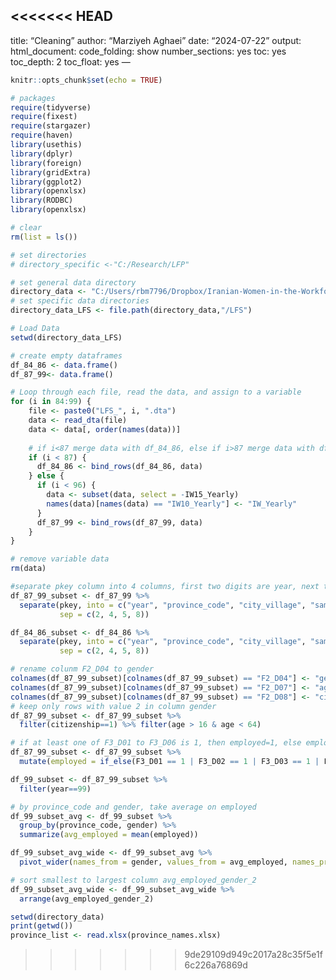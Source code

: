 <<<<<<< HEAD
---
title: "Cleaning"
author: "Marziyeh Aghaei"
date: "2024-07-22"
output:
  html_document: 
    code_folding: show
    number_sections: yes
    toc: yes
    toc_depth: 2
    toc_float: yes
---
```{r setup, include = FALSE}
knitr::opts_chunk$set(echo = TRUE)
```


```{r,message = FALSE}
# packages
require(tidyverse)
require(fixest)
require(stargazer)
require(haven)
library(usethis)
library(dplyr)
library(foreign)
library(gridExtra)
library(ggplot2)
library(openxlsx)
library(RODBC)
library(openxlsx)

# clear
rm(list = ls())

# set directories
# directory_specific <-"C:/Research/LFP"

# set general data directory
directory_data <- "C:/Users/rbm7796/Dropbox/Iranian-Women-in-the-Workforce/Data/"
# set specific data directories
directory_data_LFS <- file.path(directory_data,"/LFS")
```
```{r}
# Load Data
setwd(directory_data_LFS)

# create empty dataframes
df_84_86 <- data.frame()
df_87_99<- data.frame()

# Loop through each file, read the data, and assign to a variable
for (i in 84:99) {
    file <- paste0("LFS_", i, ".dta")
    data <- read_dta(file)
    data <- data[, order(names(data))]
    
    # if i<87 merge data with df_84_86, else if i>87 merge data with df_87_99
    if (i < 87) {
      df_84_86 <- bind_rows(df_84_86, data)
    } else {
      if (i < 96) {
        data <- subset(data, select = -IW15_Yearly)
        names(data)[names(data) == "IW10_Yearly"] <- "IW_Yearly"
      }
      df_87_99 <- bind_rows(df_87_99, data)
    }
}

# remove variable data
rm(data)
```
```{r}
#separate pkey column into 4 columns, first two digits are year, next two digits are province_code, next digit is if it is city/village, next three digit is the sample_number and the two last gigits are the family_number
df_87_99_subset <- df_87_99 %>%
  separate(pkey, into = c("year", "province_code", "city_village", "sample_number", "family_number"),
           sep = c(2, 4, 5, 8))

df_84_86_subset <- df_84_86 %>%
  separate(pkey, into = c("year", "province_code", "city_village", "sample_number", "family_number"),
           sep = c(2, 4, 5, 8))
```

```{r}
# rename colunm F2_D04 to gender
colnames(df_87_99_subset)[colnames(df_87_99_subset) == "F2_D04"] <- "gender"
colnames(df_87_99_subset)[colnames(df_87_99_subset) == "F2_D07"] <- "age"
colnames(df_87_99_subset)[colnames(df_87_99_subset) == "F2_D08"] <- "citizenship"
# keep only rows with value 2 in column gender
df_87_99_subset <- df_87_99_subset %>%
  filter(citizenship==1) %>% filter(age > 16 & age < 64)

# if at least one of F3_D01 to F3_D06 is 1, then employed=1, else employed=0
df_87_99_subset <- df_87_99_subset %>%
  mutate(employed = if_else(F3_D01 == 1 | F3_D02 == 1 | F3_D03 == 1 | F3_D04 == 1 | F3_D05 == 1 | F3_D06 == 1, 1, 0))

df_99_subset <- df_87_99_subset %>%
  filter(year==99) 

# by province_code and gender, take average on employed
df_99_subset_avg <- df_99_subset %>%
  group_by(province_code, gender) %>%
  summarize(avg_employed = mean(employed))

df_99_subset_avg_wide <- df_99_subset_avg %>%
  pivot_wider(names_from = gender, values_from = avg_employed, names_prefix = "avg_employed_gender_")

# sort smallest to largest column avg_employed_gender_2
df_99_subset_avg_wide <- df_99_subset_avg_wide %>%
  arrange(avg_employed_gender_2)
```
```{r}
setwd(directory_data)
print(getwd())
province_list <- read.xlsx(province_names.xlsx)
```
  

>>>>>>> 9de29109d949c2017a28c35f5e1f6c226a76869d
